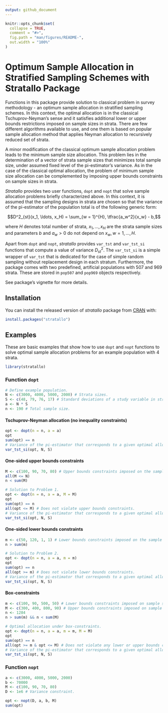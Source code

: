 ```yaml
---
output: github_document
---
```


<!-- README.md is generated from README.Rmd. Please edit that file -->

```r
knitr::opts_chunk$set(
  collapse = TRUE,
  comment = "#>",
  fig.path = "man/figures/README-",
  out.width = "100%"
)
```

# Optimum Sample Allocation in Stratified Sampling Schemes with Stratallo Package

<!-- badges: start -->
<!-- badges: end -->

Functions in this package provide solution to classical problem in survey
methodology - an optimum sample allocation in stratified sampling schemes. In
this context, the optimal allocation is in the classical Tschuprov-Neyman's
sense and it satisfies additional lower or upper bounds restrictions imposed on
sample sizes in strata. There are few different algorithms available to use, and
one them is based on popular sample allocation method that applies Neyman
allocation to recursively reduced set of strata.

A minor modification of the classical optimum sample allocation problem leads
to the minimum sample size allocation. This problem lies in the determination of
a vector of strata sample sizes that minimizes total sample size, under
assumed fixed level of the pi-estimator's variance. As in the case of the
classical optimal allocation, the problem of minimum sample size allocation
can be complemented by imposing upper bounds constraints on sample sizes in
strata.
  
*Stratallo* provides two user functions, `dopt` and `nopt` that solve sample
allocation problems briefly characterized above. In this context, it is assumed
that the sampling designs in strata are chosen so that the variance of the
pi-estimator of the population total is of the following generic form:

$$D^2_{st}(x_1, \ldots, x_H) = \sum_{w = 1}^{H}, \tfrac{a_w^2}{x_w} - b,$$

where $H$ denotes total number of strata, $x_1, \ldots, x_H$ are the strata
sample sizes and parameters $b$ and $a_w > 0$ do not depend on
$x_w,\, w = 1, \ldots, H$.

Apart from `dopt` and `nopt`, *stratallo* provides `var_tst` and `var_tst_si`
functions that compute a value of variance $D^2_{st}$. The `var_tst_si` is a
simple wrapper of `var_tst` that is dedicated for the case of simple random
sampling without replacement design in each stratum.
Furthermore, the package comes with two predefined, artificial populations with
507 and 969 strata. These are stored in `pop507` and `pop969` objects
respectively.

See package's vignette for more details.

## Installation

You can install the released version of *stratallo* package from
[CRAN](https://CRAN.R-project.org) with:

``` r
install.packages("stratallo")
```

## Examples

These are basic examples that show how to use `dopt` and `nopt` functions
to solve optimal sample allocation problems for an example population with 4
strata.

```r
library(stratallo)
```

### Function `dopt`

```r
# Define example population.
N <- c(3000, 4000, 5000, 2000) # Strata sizes.
S <- c(48, 79, 76, 17) # Standard deviations of a study variable in strata.
a <- N * S
n <- 190 # Total sample size.
```

#### Tschuprov-Neyman allocation (no inequality constraints)

```r
opt <- dopt(n = n, a = a)
opt
sum(opt) == n
# Variance of the pi-estimator that corresponds to a given optimal allocation.
var_tst_si(opt, N, S)
```

#### One-sided upper bounds constraints

```r
M <- c(100, 90, 70, 80) # Upper bounds constraints imposed on the sample sizes in strata.
all(M <= N)
n < sum(M)

# Solution to Problem 1.
opt <- dopt(n = n, a = a, M = M)
opt
sum(opt) == n
all(opt <= M) # Does not violate upper bounds constraints.
# Variance of the pi-estimator that corresponds to a given optimal allocation.
var_tst_si(opt, N, S)
```

#### One-sided lower bounds constraints

```r
m <- c(50, 120, 1, 1) # Lower bounds constraints imposed on the sample sizes in strata.
n > sum(m)

# Solution to Problem 2.
opt <- dopt(n = n, a = a, m = m)
opt
sum(opt) == n
all(opt >= m) # Does not violate lower bounds constraints.
# Variance of the pi-estimator that corresponds to a given optimal allocation.
var_tst_si(opt, N, S)
```

#### Box-constraints

```r

m <- c(100, 90, 500, 50) # Lower bounds constraints imposed on sample sizes in strata.
M <- c(300, 400, 800, 90) # Upper bounds constraints imposed on sample sizes in strata.
n <- 1284
n > sum(m) && n < sum(M)

# Optimal allocation under box-constraints.
opt <- dopt(n = n, a = a, m = m, M = M)
opt
sum(opt) == n
all(opt >= m & opt <= M) # Does not violate any lower or upper bounds constraints.
# Variance of the pi-estimator that corresponds to a given optimal allocation.
var_tst_si(opt, N, S)
```

### Function `nopt`

```r

a <- c(3000, 4000, 5000, 2000)
b <- 70000
M <- c(100, 90, 70, 80)
D <- 1e6 # Variance constraint.

opt <- nopt(D, a, b, M)
sum(opt)
```
